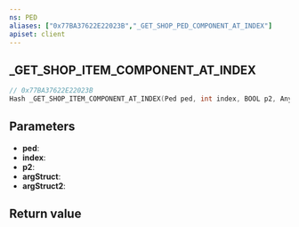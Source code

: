```yaml
---
ns: PED
aliases: ["0x77BA37622E22023B","_GET_SHOP_PED_COMPONENT_AT_INDEX"]
apiset: client
---
```

## _GET_SHOP_ITEM_COMPONENT_AT_INDEX

```c
// 0x77BA37622E22023B
Hash _GET_SHOP_ITEM_COMPONENT_AT_INDEX(Ped ped, int index, BOOL p2, Any* argStruct, Any* argStruct2);
```


## Parameters
* **ped**:
* **index**:
* **p2**:
* **argStruct**:
* **argStruct2**:

## Return value
